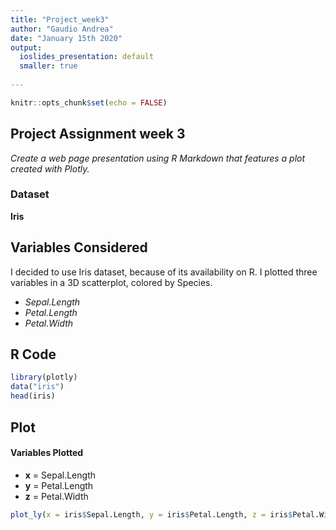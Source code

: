 ---
title: "Project_week3"
author: "Gaudio Andrea"
date: "January 15th 2020"
output:
  ioslides_presentation: default
  smaller: true 
  
---

```{r setup, include=FALSE}
knitr::opts_chunk$set(echo = FALSE)
```

## Project Assignment week 3

*Create a web page presentation using R Markdown that features a plot created with Plotly.* 

### Dataset

**Iris**

## Variables Considered

I decided to use Iris dataset, because of its availability on R. I plotted three variables in a 3D scatterplot, colored by Species.


- *Sepal.Length*
- *Petal.Length*
- *Petal.Width*

## R Code

```{r, message=F, echo = T, comment= ""}
library(plotly)
data("iris")
head(iris)
```

## Plot
#### Variables Plotted

- **x** = Sepal.Length
- **y** = Petal.Length
- **z** = Petal.Width

```{r, message=F }
plot_ly(x = iris$Sepal.Length, y = iris$Petal.Length, z = iris$Petal.Width, type = "scatter3d", color = iris$Species)
```

